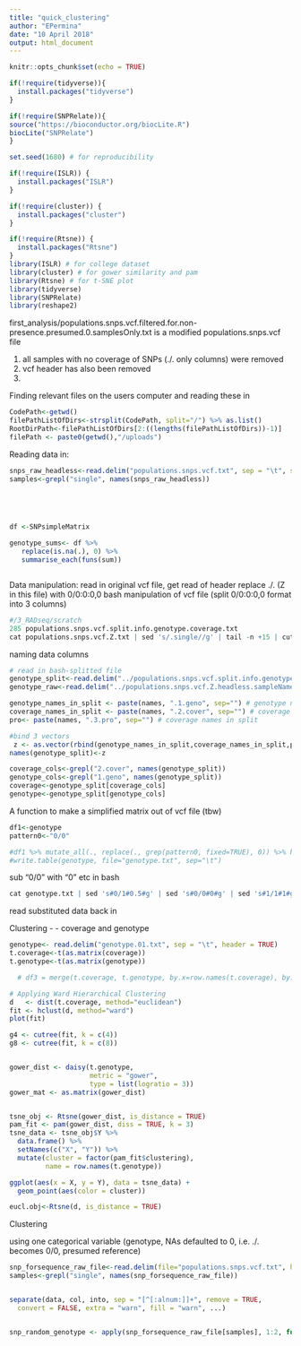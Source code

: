 ```yaml
---
title: "quick_clustering"
author: "EPermina"
date: "10 April 2018"
output: html_document
---
```


```r
knitr::opts_chunk$set(echo = TRUE)
```

```r


if(!require(tidyverse)){
  install.packages("tidyverse")
}

if(!require(SNPRelate)){ 
source("https://bioconductor.org/biocLite.R")
biocLite("SNPRelate")
}

set.seed(1680) # for reproducibility

if(!require(ISLR)) {
  install.packages("ISLR")
}

if(!require(cluster)) {
  install.packages("cluster")
}

if(!require(Rtsne)) {
  install.packages("Rtsne")
}
library(ISLR) # for college dataset
library(cluster) # for gower similarity and pam
library(Rtsne) # for t-SNE plot
library(tidyverse)
library(SNPRelate)
library(reshape2)
```


first_analysis/populations.snps.vcf.filtered.for.non-presence.presumed.0.samplesOnly.txt is a modified populations.snps.vcf file

1. all samples with no coverage of SNPs (./. only columns) were removed
1. vcf header has also been removed
1. 

Finding relevant files on the users computer and reading these in
```r
CodePath<-getwd()
filePathListOfDirs<-strsplit(CodePath, split="/") %>% as.list()
RootDirPath<-filePathListOfDirs[2:((lengths(filePathListOfDirs))-1)]
filePath <- paste0(getwd(),"/uploads") 
```
Reading data in:
```r

snps_raw_headless<-read.delim("populations.snps.vcf.txt", sep = "\t", skip = 14)
samples<-grepl("single", names(snps_raw_headless))





df <-SNPsimpleMatrix
 
genotype_sums<- df %>% 
   replace(is.na(.), 0) %>%
   summarise_each(funs(sum))



```


Data manipulation:
read in original vcf file, get read of header
replace ./. (Z in this file) with 0/0:0:0,0
bash manipulation of vcf file (split 0/0:0:0,0 format into 3 columns)

```r
#/3_RADseq/scratch
285 populations.snps.vcf.split.info.genotype.coverage.txt
cat populations.snps.vcf.Z.txt | sed 's/.single//g' | tail -n +15 | cut -f10- > populations.snps.vcf.Z.headless.sampleNames.trimmed.txt
```
naming data columns

```r
# read in bash-splitted file
genotype_split<-read.delim("../populations.snps.vcf.split.info.genotype.coverage.txt", header = F, sep = '\t')
genotype_raw<-read.delim("../populations.snps.vcf.Z.headless.sampleNames.trimmed.txt", sep = "\t", header = TRUE) 

genotype_names_in_split <- paste(names, ".1.geno", sep="") # genotype names in split
coverage_names_in_split <- paste(names, ".2.cover", sep="") # coverage names in split
pro<- paste(names, ".3.pro", sep="") # coverage names in split

#bind 3 vectors
 z <- as.vector(rbind(genotype_names_in_split,coverage_names_in_split,pro)) 
names(genotype_split)<-z

coverage_cols<-grepl("2.cover", names(genotype_split))
genotype_cols<-grepl("1.geno", names(genotype_split))
coverage<-genotype_split[coverage_cols]
genotype<-genotype_split[genotype_cols]


```

A function to make a simplified matrix out of vcf file (tbw)
```r
df1<-genotype
pattern0<-"0/0"

#df1 %>% mutate_all(., replace(., grep(pattern0, fixed=TRUE), 0)) %>% head()
#write.table(genotype, file="genotype.txt", sep="\t")

```
sub "0/0" with "0" etc in bash
```r
cat genotype.txt | sed 's#0/1#0.5#g' | sed 's#0/0#0#g' | sed 's#1/1#1#g' > vcf_version.1/genotype.01.txt
```

read substituted data back in


Clustering - 
 - coverage and genotype
```r
genotype<- read.delim("genotype.01.txt", sep = "\t", header = TRUE)
t.coverage<-t(as.matrix(coverage))
t.genotype<-t(as.matrix(genotype))

  # df3 = merge(t.coverage, t.genotype, by.x=row.names(t.coverage), by.y=row.names(t.genotype)) #tbw

# Applying Ward Hierarchical Clustering
d   <- dist(t.coverage, method="euclidean")
fit <- hclust(d, method="ward")
plot(fit)

g4 <- cutree(fit, k = c(4))
g8 <- cutree(fit, k = c(8))


gower_dist <- daisy(t.genotype,
                    metric = "gower",
                    type = list(logratio = 3))
gower_mat <- as.matrix(gower_dist)


tsne_obj <- Rtsne(gower_dist, is_distance = TRUE)
pam_fit <- pam(gower_dist, diss = TRUE, k = 3)
tsne_data <- tsne_obj$Y %>%
  data.frame() %>%
  setNames(c("X", "Y")) %>%
  mutate(cluster = factor(pam_fit$clustering),
         name = row.names(t.genotype))

ggplot(aes(x = X, y = Y), data = tsne_data) +
  geom_point(aes(color = cluster))

eucl.obj<-Rtsne(d, is_distance = TRUE)
```
Clustering

using one categorical variable (genotype, NAs defaulted to 0, i.e. ./. becomes 0/0, presumed reference)






```r
snp_forsequence_raw_file<-read.delim(file="populations.snps.vcf.txt", header = TRUE, sep = "\t", skip = header_rows_number)
samples<-grepl("single", names(snp_forsequence_raw_file))


separate(data, col, into, sep = "[^[:alnum:]]+", remove = TRUE,
  convert = FALSE, extra = "warn", fill = "warn", ...)


snp_random_genotype <- apply(snp_forsequence_raw_file[samples], 1:2, function(x) as.factor(gsub(x, pattern = "0.333", replacement = rbinom(1, 1, 0.5)) )) 

```